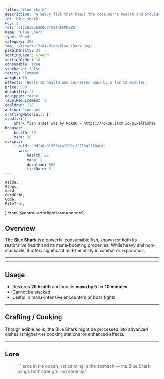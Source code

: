 ```yaml
---
title: 'Blue Shark'
description: "A heavy fish that heals the consumer's health and provides mana."
id: 'blue-shark'
key: 2
ref: '01J263S362R0Q3TV8T4DFMR8Z5'
name: 'Blue Shark'
type: 'Food'
category: 392
img: '/assets/items/food/blue_shark.png'
pixelDensity: 32
sortingLayer: Ground
sortingOrder: 10
consumable: true
stackable: false
rarity: 'Common'
weight: 10
effects: 'Heals 25 health and increases mana by 5 for 10 minutes.'
price: 500
durability: 1
equipped: false
levelRequirement: 0
cooldown: 120
action: 'consume'
craftingMaterials: []
credits: |
    Shark fish asset was by Roku6 - https://roku6.itch.io/pixelfishes
bonuses:
    health: 50
    mana: 25
scripts:
    - guid: 'dd238a91353c4a1991cf275041730ab0'
      vars:
          health: 25
          mana: 5
          duration: 600
          tickRate: 5
---
```



	Aside,
	Steps,
	Card,
	CardGrid,
	Code,
	FileTree,
} from '@astrojs/starlight/components';


## Overview

The **Blue Shark** is a powerful consumable fish, known for both its restorative health and its mana-boosting properties. While heavy and non-stackable, it offers significant mid-tier utility in combat or exploration.

---

<ItemDBPanel data={frontmatter} />

---

## Usage

- Restores **25 health** and boosts **mana by 5** for **10 minutes**
- Cannot be stacked
- Useful in mana-intensive encounters or boss fights

---

## Crafting / Cooking

Though edible as-is, the Blue Shark might be processed into advanced dishes at higher-tier cooking stations for enhanced effects.

---

## Lore

> "Fierce in the ocean, yet calming in the stomach — the Blue Shark brings both strength and serenity."
